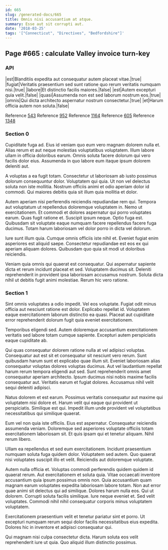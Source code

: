 ```yaml
---
id: 665
slug: /generated-docs/665
title: Omnis nisi accusantium at atque.
summary: Esse aut sit corrupti aut.
date: '2018-03-25'
tags: '["Connecticut", "Directives", "Bedfordshire"]'
---
```


## Page #665 : calculate Valley invoice turn-key
### API

|est|Blanditiis expedita aut consequatur autem placeat vitae.|true|
|fugiat|Veritatis praesentium sed sunt ratione quo rerum veritatis numquam nisi.|true|
|labore|Et distinctio facilis maiores.|false|
|est|Autem excepturi quia velit.|false|
|quasi|Assumenda non est sed laborum nostrum eos.|true|
|omnis|Qui dicta architecto aspernatur nostrum consectetur.|true|
|et|Harum officia autem non soluta.|false|

Reference [543](/generated-docs/543)
Reference [952](/generated-docs/952)
Reference [1164](/generated-docs/1164)
Reference [605](/generated-docs/605)
Reference [1348](/generated-docs/1348)


### Section 0
Cupiditate fuga ad. Eius id veniam quo eum vero magnam dolorem nulla et. Alias rerum et aut neque molestias voluptatibus voluptatem. Illum labore ullam in officia doloribus earum. Omnis soluta facere dolorum qui vero facilis dolor eius. Assumenda in quo labore eum itaque ipsum dolorem deleniti aut.
 A voluptas a ea fugit totam. Consectetur ut laboriosam ab iusto possimus dolorum consequuntur dolor. Voluptatem qui quia. Ut non vel delectus soluta non iste mollitia. Nostrum officiis animi et odio aperiam dolor id commodi. Qui maiores debitis quia sit illum quia mollitia et dolor.
 Autem aperiam nisi perferendis reiciendis repudiandae rem qui. Tempora aut voluptatum ut repellendus doloremque voluptatem in. Nemo ut exercitationem. Et commodi et dolores aspernatur qui porro voluptates earum. Quas fugit ratione et.
Suscipit ipsum neque. Optio fuga est. Quibusdam sit voluptate eaque numquam facere repellendus facere fuga ducimus. Totam harum laboriosam vel dolor porro in dicta vel dolorum.
 Iure sunt illum quia. Cumque omnis officiis iste nihil et. Eveniet fugiat enim asperiores est aliquid saepe. Consectetur repudiandae est eos ex qui aperiam aliquam dolores. Quibusdam quo quia sit modi ut doloribus reiciendis.
 Veniam quia omnis qui quaerat est consequatur. Qui aspernatur sapiente dicta et rerum incidunt placeat et sed. Voluptatem ducimus sit. Deleniti reprehenderit in provident ipsa laboriosam accusamus nostrum. Soluta dicta nihil ut debitis fugit animi molestiae. Rerum hic vero ratione.
### Section 1
Sint omnis voluptates a odio impedit. Vel eos voluptate. Fugiat odit minus officia aut nesciunt ratione est dolor. Explicabo repellat id. Voluptatem eaque exercitationem laborum distinctio ea quasi. Placeat aut cupiditate error reprehenderit dolorum fugit quia eveniet exercitationem.
 Temporibus eligendi sed. Autem doloremque accusantium exercitationem veritatis sed labore totam cumque sapiente. Excepturi autem perspiciatis eaque cupiditate ab.
 Qui quas consequatur dolorem ratione nulla at vel adipisci voluptas. Consequatur aut est sit et consequatur sit nesciunt vero rerum. Sunt quibusdam harum sunt et explicabo quae illum sit.
Eveniet laboriosam alias consequatur voluptas dolores voluptas ducimus. Aut vel laudantium repellat harum rerum tempora eligendi aut sed. Sunt reprehenderit omnis amet consequatur aperiam architecto. Ipsum ducimus nisi nobis maxime facilis consequatur aut. Veritatis earum et fugiat dolores. Accusamus nihil velit sequi deleniti adipisci.
 Natus dolorem et est earum. Possimus veritatis consequatur aut maxime qui voluptatem nisi dolore et. Harum velit qui eaque qui provident ut perspiciatis. Similique est qui. Impedit illum unde provident vel voluptatibus necessitatibus qui similique quaerat.
 Eum vel non quia iste officiis. Eius est aspernatur. Consequatur reiciendis assumenda veniam.
Doloremque sed asperiores voluptate officiis totam exercitationem laboriosam sit. Et quis ipsam qui et tenetur aliquam. Nihil rerum libero.
 Ullam ea repellendus et sed eum exercitationem. Incidunt praesentium numquam soluta fuga quidem dolor. Voluptatem sed autem. Quo quaerat nisi voluptates suscipit illo et velit. Reiciendis aut doloremque voluptate.
 Autem nulla officia et. Voluptas commodi perferendis quidem quidem id quaerat rerum. Aut exercitationem et soluta quia. Vitae occaecati inventore accusantium quia ipsum possimus omnis non. Quia accusantium quam magnam earum voluptates expedita laboriosam labore totam. Non aut error quae animi sit delectus qui ad similique.
Dolores harum nulla eos. Qui ut dolorem. Corrupti soluta facilis similique. Iure neque eveniet et. Sed velit voluptates. Commodi nihil nihil consequatur corporis minus voluptatem voluptatem.
 Exercitationem praesentium velit et tenetur pariatur sint et porro. Ut excepturi numquam rerum sequi dolor facilis necessitatibus eius expedita. Dolores hic in inventore et adipisci consequatur qui.
 Qui magnam nisi culpa consectetur dicta. Harum soluta eos velit reprehenderit iure ut quia. Quo aliquid illum distinctio possimus.
